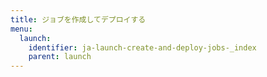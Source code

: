 ---
title: ジョブを作成してデプロイする
menu:
  launch:
    identifier: ja-launch-create-and-deploy-jobs-_index
    parent: launch
---

